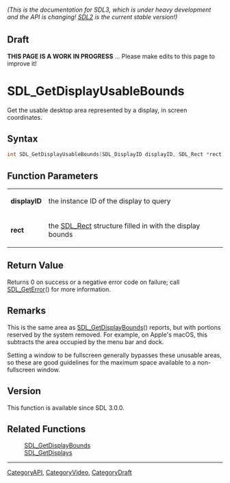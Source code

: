 ====== (This is the documentation for SDL3, which is under heavy development and the API is changing! [https://wiki.libsdl.org/SDL2/ SDL2] is the current stable version!) ======

== Draft ==

'''THIS PAGE IS A WORK IN PROGRESS''' ... Please make edits to this page to improve it!



<!-- #*^*^*^*^*See https://wiki.libsdl.org/SGFunctions for details on editing this page*^*^*^*^* -->
= SDL_GetDisplayUsableBounds =

Get the usable desktop area represented by a display, in screen coordinates.

== Syntax ==

<syntaxhighlight lang='c'>
int SDL_GetDisplayUsableBounds(SDL_DisplayID displayID, SDL_Rect *rect);
</syntaxhighlight>

== Function Parameters ==

{|
|'''displayID'''
|the instance ID of the display to query
|-
|'''rect'''
|the [[SDL_Rect]] structure filled in with the display bounds
|}

== Return Value ==

Returns 0 on success or a negative error code on failure; call
[[SDL_GetError]]() for more information.

== Remarks ==

This is the same area as [[SDL_GetDisplayBounds]]() reports, but with
portions reserved by the system removed. For example, on Apple's macOS,
this subtracts the area occupied by the menu bar and dock.

Setting a window to be fullscreen generally bypasses these unusable areas,
so these are good guidelines for the maximum space available to a
non-fullscreen window.

== Version ==

This function is available since SDL 3.0.0.

== Related Functions ==

:[[SDL_GetDisplayBounds]]
:[[SDL_GetDisplays]]

----
[[CategoryAPI]], [[CategoryVideo]], [[CategoryDraft]]
<!-- #See the Style Guide for instructions on editing the footer. -->


